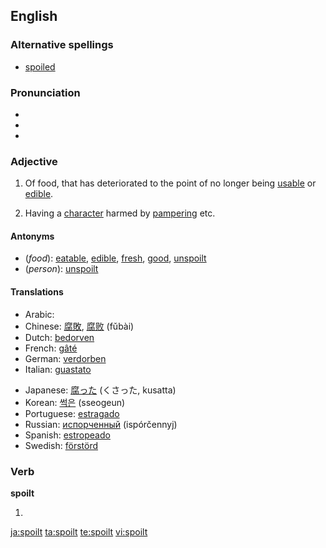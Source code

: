 ==English==

===Alternative spellings===
*[[spoiled]]

===Pronunciation===
* {{enPR|spoilt}}
* {{IPA|/spɔɪlt/}}
* {{SAMPA|/spOIlt/}}

===Adjective===
{{en-adj}}

# Of food, that has deteriorated to the point of no longer being [[usable]] or [[edible]].
# {{context|of a person}} Having a [[character]] harmed by [[pamper]]ing etc.

====Antonyms====
* (''food''): [[eatable]], [[edible]], [[fresh]], [[good]], [[unspoilt]]
* (''person''): [[unspoilt]]

====Translations====
{{top}}
* Arabic: {{Arab|[[مدلل]]}} {{unicode|(mudállal)}}
* Chinese: [[腐敗]], [[腐败]] (fǔbài)
* Dutch: [[bedorven]]
* French: [[gâté]]
* German: [[verdorben]]
* Italian: [[guastato]]
{{mid}}
* Japanese: [[腐った]] (くさった, kusatta)
* Korean: [[썩은]] (sseogeun)
* Portuguese: [[estragado]]
* Russian: [[испорченный]] (ispórčennyj)
* Spanish: [[estropeado]]
* Swedish: [[förstörd]]
{{bottom}}

===Verb===
'''spoilt'''

# {{past of|[[spoil]]}}

[[ja:spoilt]]
[[ta:spoilt]]
[[te:spoilt]]
[[vi:spoilt]]